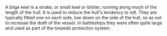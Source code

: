 {{deadend|June 2007}}
A bilge keel is a strake, or small keel or blister, running along much of the length of the hull. It is used to reduce the hull's tendency to roll. They are typically fitted one on each side, low down on the side of the hull, so as not to increase the draft of the vessel. In battleships they were often quite large and used as part of the torpedo protection system.

{{vocab-stub}}